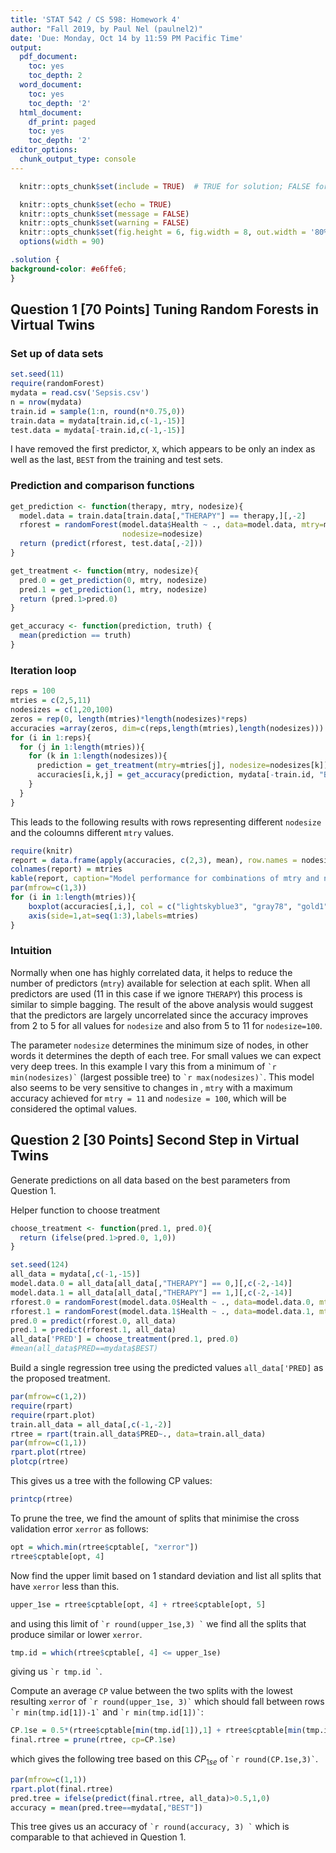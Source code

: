 ```yaml
---
title: 'STAT 542 / CS 598: Homework 4'
author: "Fall 2019, by Paul Nel (paulnel2)"
date: 'Due: Monday, Oct 14 by 11:59 PM Pacific Time'
output:
  pdf_document:
    toc: yes
    toc_depth: 2
  word_document:
    toc: yes
    toc_depth: '2'
  html_document:
    df_print: paged
    toc: yes
    toc_depth: '2'
editor_options:
  chunk_output_type: console
---
```


```r
  knitr::opts_chunk$set(include = TRUE)  # TRUE for solution; FALSE for questions set

  knitr::opts_chunk$set(echo = TRUE)
  knitr::opts_chunk$set(message = FALSE)
  knitr::opts_chunk$set(warning = FALSE)
  knitr::opts_chunk$set(fig.height = 6, fig.width = 8, out.width = '80%', fig.align = "center")
  options(width = 90)
```

```css
.solution {
background-color: #e6ffe6;
}
```



## Question 1 [70 Points] Tuning Random Forests in Virtual Twins

### Set up of data sets

```r
set.seed(11)
require(randomForest)
mydata = read.csv('Sepsis.csv')
n = nrow(mydata)
train.id = sample(1:n, round(n*0.75,0))
train.data = mydata[train.id,c(-1,-15)]
test.data = mydata[-train.id,c(-1,-15)]
```
I have removed the first predictor, `X`, which appears to be only an index as well as the last, `BEST` from the training and test sets.

### Prediction and comparison functions

```r

get_prediction <- function(therapy, mtry, nodesize){
  model.data = train.data[train.data[,"THERAPY"] == therapy,][,-2]
  rforest = randomForest(model.data$Health ~ ., data=model.data, mtry=mtry, 
                         nodesize=nodesize)
  return (predict(rforest, test.data[,-2]))
}

get_treatment <- function(mtry, nodesize){
  pred.0 = get_prediction(0, mtry, nodesize)
  pred.1 = get_prediction(1, mtry, nodesize)
  return (pred.1>pred.0)
}

get_accuracy <- function(prediction, truth) {
  mean(prediction == truth)
}
```

### Iteration loop

```r
reps = 100
mtries = c(2,5,11)
nodesizes = c(1,20,100)
zeros = rep(0, length(mtries)*length(nodesizes)*reps)
accuracies =array(zeros, dim=c(reps,length(mtries),length(nodesizes)))
for (i in 1:reps){
  for (j in 1:length(mtries)){
    for (k in 1:length(nodesizes)){
      prediction = get_treatment(mtry=mtries[j], nodesize=nodesizes[k])
      accuracies[i,k,j] = get_accuracy(prediction, mydata[-train.id, "BEST"])
    }
  }
}
```

This leads to the following results with rows representing different `nodesize` and the coloumns different `mtry` values.
```r
require(knitr)
report = data.frame(apply(accuracies, c(2,3), mean), row.names = nodesizes)
colnames(report) = mtries
kable(report, caption="Model performance for combinations of mtry and nodesize", format.args=list(justify='centre'))
par(mfrow=c(1,3))
for (i in 1:length(mtries)){
    boxplot(accuracies[,i,], col = c("lightskyblue3", "gray78", "gold1"),xaxt='n', xlab='mtry', main=paste("nodesize:", nodesizes[i]))
    axis(side=1,at=seq(1:3),labels=mtries)
}
```

### Intuition

Normally when one has highly correlated data, it helps to reduce the number of predictors (`mtry`) available for selection at each split.  When all predictors are used (11 in this case if we ignore `THERAPY`) this process is similar to simple bagging.  The result of the above analysis would suggest that the predictors are largely uncorrelated since the accuracy improves from 2 to 5 for all values for `nodesize` and also from 5 to 11 for `nodesize=100`.

The parameter `nodesize` determines the minimum size of nodes, in other words it determines the depth of each tree.  For small values we can expect very deep trees.  In this example I vary this from a minimum of `` `r min(nodesizes)` `` (largest possible tree) to `` `r max(nodesizes)` ``.  This model also seems to be very sensitive to changes in , `mtry` with a maximum accuracy achieved for  `mtry = 11` and `nodesize = 100`, which will be considered the optimal values. 

## Question 2 [30 Points] Second Step in Virtual Twins

Generate predictions on all data based on the best parameters from Question 1.

Helper function to choose treatment
```r
choose_treatment <- function(pred.1, pred.0){
  return (ifelse(pred.1>pred.0, 1,0))
}
```

```r
set.seed(124)
all_data = mydata[,c(-1,-15)]
model.data.0 = all_data[all_data[,"THERAPY"] == 0,][,c(-2,-14)]
model.data.1 = all_data[all_data[,"THERAPY"] == 1,][,c(-2,-14)]
rforest.0 = randomForest(model.data.0$Health ~ ., data=model.data.0, mtry=11, nodesize=100)
rforest.1 = randomForest(model.data.1$Health ~ ., data=model.data.1, mtry=11, nodesize=100)
pred.0 = predict(rforest.0, all_data)
pred.1 = predict(rforest.1, all_data)
all_data['PRED'] = choose_treatment(pred.1, pred.0)
#mean(all_data$PRED==mydata$BEST)
```

Build a single regression tree using the predicted values `all_data['PRED]` as the proposed treatment.

```r
par(mfrow=c(1,2))
require(rpart)
require(rpart.plot)
train.all_data = all_data[,c(-1,-2)]
rtree = rpart(train.all_data$PRED~., data=train.all_data)
par(mfrow=c(1,1))
rpart.plot(rtree)
plotcp(rtree)
```
This gives us a tree with the following CP values:

```r
printcp(rtree)
```

To prune the tree, we find the amount of splits that minimise the cross validation error `xerror` as follows:
```r
opt = which.min(rtree$cptable[, "xerror"])
rtree$cptable[opt, 4]
```
Now find the upper limit based on 1 standard deviation and list all splits that have `xerror` less than this.
```r
upper_1se = rtree$cptable[opt, 4] + rtree$cptable[opt, 5]
```
and using this limit of `` `r round(upper_1se,3) ` `` we find all the splits that produce similar or lower `xerror`.
```r
tmp.id = which(rtree$cptable[, 4] <= upper_1se)
```
giving us `` `r tmp.id ` ``.


Compute an average `CP` value between the two splits with the lowest resulting `xerror` of `` `r round(upper_1se, 3)` `` which should fall between rows `` `r min(tmp.id[1])-1` `` and `` `r min(tmp.id[1])` ``:
```r
CP.1se = 0.5*(rtree$cptable[min(tmp.id[1]),1] + rtree$cptable[min(tmp.id[1])-1,1])
final.rtree = prune(rtree, cp=CP.1se)
```

which gives the following tree based on this $CP_{1se}$ of `` `r round(CP.1se,3)` ``.
```r
par(mfrow=c(1,1))
rpart.plot(final.rtree)
pred.tree = ifelse(predict(final.rtree, all_data)>0.5,1,0)
accuracy = mean(pred.tree==mydata[,"BEST"])
```

This tree gives us an accuracy of `` `r round(accuracy, 3) ` `` which is comparable to that achieved in Question 1.

